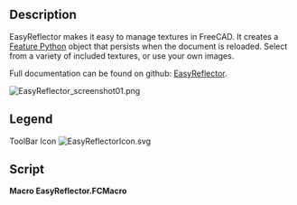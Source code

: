<languages/>
<translate>

<!--T:1-->
{{Macro
|Name=Macro EasyReflector
|Icon=EasyReflectorIcon.svg
|Description=Easily manage textures with this Feature Python object
|Author=TheMarkster
|Version=0.2023.12.09
|Date=2023-12-09
|FCVersion=Python 3 versions
|Download=[https://wiki.freecadweb.org/File:EasyReflectorIcon.svg ToolBar Icon]
|Links=[https://github.com/mwganson/EasyReflector Full Documentation on Github]
}}

== Description == <!--T:2--> 

<!--T:3-->
EasyReflector makes it easy to manage textures in FreeCAD. It creates a [[App_FeaturePython|Feature Python]] object that persists when the document is reloaded. Select from a variety of included textures, or use your own images.

<!--T:4-->
Full documentation can be found on github: [https://github.com/mwganson/EasyReflector EasyReflector].

</translate>
[[Image:EasyReflector_screenshot01.png]]
<translate>
<!--T:5-->
{{Caption|Macro EasyReflector screenshot‎}}

== Legend == <!--T:6-->

</translate>
{{Codeextralink|https://gist.github.com/mwganson/aea3c51981c0b994cfd961cf4db56b50/raw/71b325b7c1568e2460beb099f553225a5516fc44/EasyReflector.FCMacro|EasyReflector.FCMacro}}
<translate>

<!--T:7-->
ToolBar Icon
</translate>
[[Image:EasyReflectorIcon.svg]]
<translate>

== Script == <!--T:8--> 

</translate>
'''Macro EasyReflector.FCMacro'''

{{CodeDownload|https://gist.github.com/mwganson/aea3c51981c0b994cfd961cf4db56b50|EasyReflector.FCMacro}}